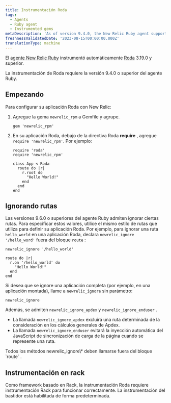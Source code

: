 ```yaml
---
title: Instrumentación Roda
tags:
  - Agents
  - Ruby agent
  - Instrumented gems
metaDescription: 'As of version 9.4.0, the New Relic Ruby agent supports Roda 3.19.0 or higher.'
freshnessValidatedDate: '2023-08-15T00:00:00.000Z'
translationType: machine
---
```


El [agente New Relic Ruby](/docs/agents/ruby-agent/getting-started/new-relic-ruby) instrumentó automáticamente [Roda](https://roda.jeremyevans.net/) 3.19.0 y superior.

<Callout variant="important">
  La instrumentación de Roda requiere la versión 9.4.0 o superior del agente Ruby.
</Callout>

## Empezando

Para configurar su aplicación Roda con New Relic:

1. Agregue la gema `newrelic_rpm` a Gemfile y agrupe.

   ```
   gem 'newrelic_rpm'
   ```

2. En su aplicación Roda, debajo de la directiva Roda <DNT>**require**</DNT> , agregue `require 'newrelic_rpm'`. Por ejemplo:

   ```
   require 'roda'
   require 'newrelic_rpm'

   class App < Roda
     route do |r|
       r.root do
         "Hello World!"
       end
     end
   end
   ```

## Ignorando rutas

Las versiones 9.6.0 o superiores del agente Ruby admiten ignorar ciertas rutas. Para especificar estos valores, utilice el mismo estilo de rutas que utiliza para definir su aplicación Roda. Por ejemplo, para ignorar una ruta `hello_world` en una aplicación Roda, declara `newrelic_ignore '/hello_word'` fuera del bloque `route` :

```
newrelic_ignore '/hello_world'

route do |r|
  r.on '/hello_world' do
    "Hello World!"
  end
end
```

Si desea que se ignore una aplicación completa (por ejemplo, en una aplicación montada), llame a `newrelic_ignore` sin parámetro:

```
newrelic_ignore
```

Además, se admiten `newrelic_ignore_apdex` y `newrelic_ignore_enduser` .

* La llamada `newrelic_ignore_apdex` excluirá una ruta determinada de la consideración en los cálculos generales de Apdex.
* La llamada `newrelic_ignore_enduser` evitará la inyección automática del JavaScript de sincronización de carga de la página cuando se represente una ruta.

<Callout variant="important">
  Todos los métodos newrelic_ignore\* deben llamarse fuera del bloque `route` .
</Callout>

## Instrumentación en rack

Como framework basado en Rack, la instrumentación Roda requiere instrumentación Rack para funcionar correctamente. La instrumentación del bastidor está habilitada de forma predeterminada.